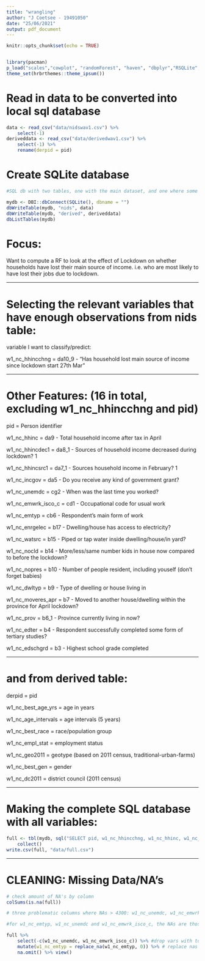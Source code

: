 ```yaml
---
title: "wrangling"
author: "J Coetsee - 19491050"
date: "25/06/2021"
output: pdf_document
---
```


```r
knitr::opts_chunk$set(echo = TRUE)


library(pacman)
p_load("scales","cowplot", "randomForest", "haven", "dbplyr","RSQLite", "tidyverse")
theme_set(hrbrthemes::theme_ipsum())

```

# Read in data to be converted into local sql database

```r

data <- read_csv("data/nidswav1.csv") %>% 
    select(-1) 
deriveddata <- read_csv("data/derivedwav1.csv") %>% 
    select(-1) %>% 
    rename(derpid = pid)

```

# Create SQLite database 

```r

#SQL db with two tables, one with the main dataset, and one where some variables have been derived by the NIDSCRAM team:

mydb <- DBI::dbConnect(SQLite(), dbname = "")
dbWriteTable(mydb, "nids", data)
dbWriteTable(mydb, "derived", deriveddata)
dbListTables(mydb)
```

# Focus:

Want to compute a RF to look at the effect of Lockdown on whether households have lost their main source of income. i.e. who are most likely to have lost their jobs due to lockdown. 

------------------------------------------------------

# Selecting the relevant variables that have enough observations from nids table:

variable I want to classify/predict:

w1_nc_hhincchng = da10_9 - "Has household lost main source of income since lockdown start 27th Mar"

------------------------------------------------------

# Other Features: (16 in total, excluding w1_nc_hhincchng and pid)

pid = Person identifier

w1_nc_hhinc = da9 - Total household income after tax in April

w1_nc_hhincdec1 = da8_1 - Sources of household income decreased during lockdown? 1

w1_nc_hhincsrc1 = da7_1 - Sources household income in February? 1

w1_nc_incgov = da5 - Do you receive any kind of government grant?

w1_nc_unemdc = 	cg2 - When was the last time you worked?

w1_nc_emwrk_isco_c = cd1 - Occupational code for usual work

w1_nc_emtyp = cb6 - Respondent's main form of work

w1_nc_enrgelec = b17 - Dwelling/house has access to electricity?

w1_nc_watsrc =  b15 - Piped or tap water inside dwelling/house/in yard?

w1_nc_nocld = b14 - More/less/same number kids in house now compared to before the lockdown?

w1_nc_nopres = b10 - Number of people resident, including youself (don't forget babies)

w1_nc_dwltyp = b9 - Type of dwelling or house living in

w1_nc_moveres_apr = b7 - Moved to another house/dwelling within the province for April lockdown?

w1_nc_prov = b6_1 - Province currently living in now?

w1_nc_edter = b4 - Respondent successfully completed some form of tertiary studies?

w1_nc_edschgrd = b3 - Highest school grade completed

------------------------------------------------------

# and from derived table:

derpid = pid

w1_nc_best_age_yrs = age in years

w1_nc_age_intervals = age intervals (5 years)

w1_nc_best_race = race/population group

w1_nc_empl_stat = employment status

w1_nc_geo2011 = geotype (based on 2011 census, traditional-urban-farms)

w1_nc_best_gen = gender

w1_nc_dc2011 = district council (2011 census)

------------------------------------------------------

# Making the complete SQL database with all variables:

```r

full <- tbl(mydb, sql("SELECT pid, w1_nc_hhincchng, w1_nc_hhinc, w1_nc_hhincdec1, w1_nc_incgov, w1_nc_hhincsrc1, w1_nc_unemdc, w1_nc_emwrk_isco_c, w1_nc_emtyp,w1_nc_enrgelec, w1_nc_watsrc, w1_nc_nocld, w1_nc_nopres, w1_nc_dwltyp, w1_nc_moveres_apr, w1_nc_prov, w1_nc_edter, w1_nc_edschgrd,w1_nc_best_age_yrs, w1_nc_age_intervals,w1_nc_best_race, w1_nc_empl_stat,w1_nc_geo2011, w1_nc_best_gen, w1_nc_dc2011  FROM nids, derived WHERE pid = derpid")) %>% 
    collect()
write.csv(full, "data/full.csv")

```

------------------------------------------------------

# CLEANING: Missing Data/NA's

```r
# check amount of NA's by column
colSums(is.na(full))

# three problematic columns where NAs > 4300: w1_nc_unemdc, w1_nc_emwrk_isco_c, w1_nc_emtyp; and one where = 1689 (w1_nc_edter)

#for w1_nc_emtyp, w1_nc_unemdc and w1_nc_emwrk_isco_c, the NAs are those without jobs for w1_nc_emtyp. employment status and emtyp therefore captures what we need, so we can throw out the other vars. 

full %>% 
    select(-c(w1_nc_unemdc, w1_nc_emwrk_isco_c)) %>% #drop vars with too many NAs, captured by two other vars
    mutate(w1_nc_emtyp = replace_na(w1_nc_emtyp, 0)) %>% # replace nas with 0's, for unemployed 
    na.omit() %>% view()
    




```




